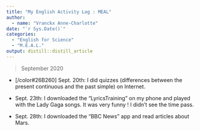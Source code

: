 ```yaml
---
title: "My English Activity Log : MEAL"
author:
  - name: "Vranckx Anne-Charlotte" 
date: "`r Sys.Date()`"
categories:
  - "English for Science"
  - "M.E.A.L."
output: distill::distill_article
---
```


> September 2020

- [/color#26B260] Sept. 20th: I did quizzes (differences between the present continuous and the past simple) on Internet.

- Sept. 23th: I downloaded the "LyricsTraining" on my phone and played with the Lady Gaga songs. It was very funny ! I didn't see the time pass.

- Sept. 28th: I downloaded the "BBC News" app and read articles about Mars.


